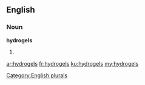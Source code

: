 ==English==

===Noun===
'''hydrogels'''

# {{plural of|hydrogel}}

[[Category:English plurals]]

[[ar:hydrogels]]
[[fr:hydrogels]]
[[ku:hydrogels]]
[[my:hydrogels]]